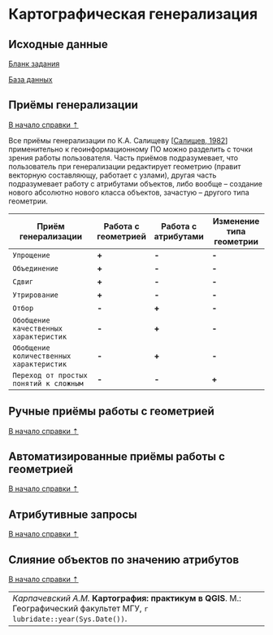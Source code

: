 # Картографическая генерализация {#map-generalize}

## Исходные данные {#map-generalize-initial-data}

[Бланк задания](){target="_blank"}

[База данных](){target="_blank"}

## Приёмы генерализации {#map-generalize-methods}
[В начало справки ⇡](#map-generalize)

Все приёмы генерализации по К.А. Салищеву [[Салищев, 1982](https://yadi.sk/i/e9gW1TmzdEUQqg){target="_blank"}] применительно к геоинформационному ПО можно разделить с точки зрения работы пользователя. Часть приёмов подразумевает, что пользователь при генерализации редактирует геометрию (правит векторную составляющу, работает с узлами), другая часть подразумевает работу с атрибутами объектов, либо вообще – создание нового абсолютно нового класса объектов, зачастую – другого типа геометрии.

Приём генерализации                     |Работа с геометрией|Работа с атрибутами|Изменение типа геометрии
----------------------------------------|-------------------|-------------------|------------------------
`Упрощение`                             |**+**              |**-**              |**-**
`Объединение`                           |**+**              |**-**              |**-**
`Сдвиг`                                 |**+**              |**-**              |**-**
`Утрирование`                           |**+**              |**-**              |**-**
`Отбор`                                 |**-**              |**+**              |**-**
`Обобщение качественных характеристик`  |**-**              |**+**              |**-**
`Обобщение количественных характеристик`|**-**              |**+**              |**-**
`Переход от простых понятий к сложным`  |**-**              |**-**              |**+**

## Ручные приёмы работы с геометрией {#map-generalize-geometry-manual}
[В начало справки ⇡](#map-generalize)

## Автоматизированные приёмы работы с геометрией {#map-generalize-geometry-automate}
[В начало справки ⇡](#map-generalize)

## Атрибутивные запросы {#map-generalize-query}
[В начало справки ⇡](#map-generalize)

## Слияние объектов по значению атрибутов {#map-generalize-dissolve}
[В начало справки ⇡](#map-generalize)

----
_Карпачевский А.М._ **Картография: практикум в QGIS**. М.: Географический факультет МГУ, `r lubridate::year(Sys.Date())`.
----